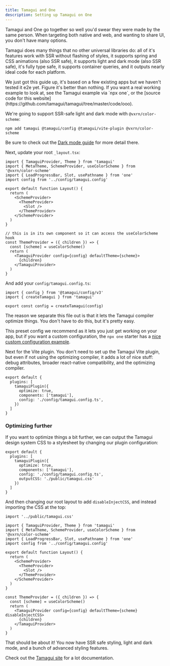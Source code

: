```yaml
---
title: Tamagui and One
description: Setting up Tamagui on One
---
```


Tamagui and One go together so well you'd swear they were made by the same person. When targeting both native and web, and wanting to share UI, you don't have many options.

Tamagui does many things that no other universal libraries do: all of it's features work with SSR without flashing of styles, it supports spring and CSS animations (also SSR safe), it supports light and dark mode (also SSR safe), it's fully type safe, it supports container queries, and it outputs nearly ideal code for each platform.

<Notice>
  We just got this guide up, it's based on a few existing apps but we haven't tested it e2e yet. Figure it's better than nothing. If you want a real working example to look at, see the Tamagui example via `npx one`, or the [source code for this website](https://github.com/tamagui/tamagui/tree/master/code/ooo).
</Notice>

We're going to support SSR-safe light and dark mode with `@vxrn/color-scheme`:

```
npm add tamagui @tamagui/config @tamagui/vite-plugin @vxrn/color-scheme
```

Be sure to check out the [Dark mode guide](/docs/guides-dark-mode) for more detail there.

Next, update your root `_layout.tsx`:

```tsx fileName=app/_layout.tsx
import { TamaguiProvider, Theme } from 'tamagui'
import { MetaTheme, SchemeProvider, useColorScheme } from '@vxrn/color-scheme'
import { LoadProgressBar, Slot, usePathname } from 'one'
import config from '../config/tamagui.config'

export default function Layout() {
  return (
    <SchemeProvider>
      <ThemeProvider>
        <Slot />
      </ThemeProvider>
    </SchemeProvider>
  )
}

// this is in its own component so it can access the useColorScheme hook
const ThemeProvider = ({ children }) => {
  const [scheme] = useColorScheme()
  return (
    <TamaguiProvider config={config} defaultTheme={scheme}>
      {children}
    </TamaguiProvider>
  )
}
```

And add your `config/tamagui.config.ts`:

```tsx fileName=config/tamagui.config.ts
import { config } from '@tamagui/config/v3'
import { createTamagui } from 'tamagui'

export const config = createTamagui(config)
```

The reason we separate this file out is that it lets the Tamagui compiler optimize things. You don't have to do this, but it's pretty easy.

This preset config we recommend as it lets you just get working on your app, but if you want a custom configuration, the `npx one` starter has a [nice custom configuration example](https://github.com/onejs/one/blob/main/examples/one-tamagui/config/tamagui/tamagui.config.ts).

Next for the Vite plugin. You don't need to set up the Tamagui Vite plugin, but even if not using the optimizing compiler, it adds a lot of nice stuff: debug attributes, broader react-native compatibility, and the optimizing compiler.

```tsx fileName=vite.config.ts
export default {
  plugins: [
    tamaguiPlugin({
      optimize: true,
      components: ['tamagui'],
      config: './config/tamagui.config.ts',
    })
  ]
}
```

### Optimizing further

If you want to optimize things a bit further, we can output the Tamagui design system CSS to a stylesheet by changing our plugin configuration:

```tsx fileName=vite.config.ts
export default {
  plugins: [
    tamaguiPlugin({
      optimize: true,
      components: ['tamagui'],
      config: './config/tamagui.config.ts',
      outputCSS: './public/tamagui.css'
    })
  ]
}
```

And then changing our root layout to add `disableInjectCSS`, and instead importing the CSS at the top:

```tsx fileName=app/_layout.tsx
import '../public/tamagui.css'

import { TamaguiProvider, Theme } from 'tamagui'
import { MetaTheme, SchemeProvider, useColorScheme } from '@vxrn/color-scheme'
import { LoadProgressBar, Slot, usePathname } from 'one'
import config from '../config/tamagui.config'

export default function Layout() {
  return (
    <SchemeProvider>
      <ThemeProvider>
        <Slot />
      </ThemeProvider>
    </SchemeProvider>
  )
}

const ThemeProvider = ({ children }) => {
  const [scheme] = useColorScheme()
  return (
    <TamaguiProvider config={config} defaultTheme={scheme} disableInjectCSS>
      {children}
    </TamaguiProvider>
  )
}
```

That should be about it! You now have SSR safe styling, light and dark mode, and a bunch of advanced styling features.

Check out the [Tamagui site](https://tamagui.dev) for a lot documentation.
